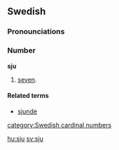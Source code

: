 ==Swedish==
===Pronounciations===
{{IPA|/ɧʉ/}}
===Number===

'''sju'''

#[[seven]].
====Related terms====
*[[sjunde]]
[[category:Swedish cardinal numbers]]

[[hu:sju]]
[[sv:sju]]